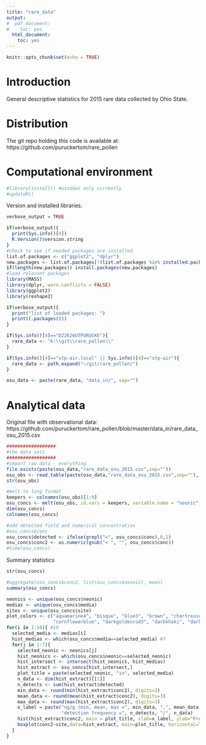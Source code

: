 ```yaml
---
title: "rare_data"
output:
#  pdf_document:
#    toc: yes
  html_document:
    toc: yes
---
```


```r
knitr::opts_chunk$set(echo = TRUE)
```

Introduction
========================================================
General descriptive statistics for 2015 rare data collected by Ohio State.

Distribution
========================================================
The git repo holding this code is available at:
https://github.com/puruckertom/rare_pollen

Computational environment
========================================================

```r
#library(installr) #windows only currently
#updateR()
```
Version and installed libraries.
```r
verbose_output = TRUE

if(verbose_output){
  print(Sys.info()[4])
  R.Version()$version.string
}
#check to see if needed packages are installed
list.of.packages <- c("ggplot2", "dplyr")
new.packages <- list.of.packages[!(list.of.packages %in% installed.packages()[,"Package"])]
if(length(new.packages)) install.packages(new.packages)
#load relevant packages
library(MASS)
library(dplyr, warn.conflicts = FALSE)
library(ggplot2)
library(reshape2)

if(verbose_output){
  print("list of loaded packages: ")
  print((.packages()))
}
```

```r
if(Sys.info()[4]=="DZ2626UTPURUCKE"){
  rare_data <- "k:\\git\\rare_pollen\\"
}

if(Sys.info()[4]=="stp-air.local" || Sys.info()[4]=="stp-air"){
  rare_data <- path.expand("~/git/rare_pollen/")
}

osu_data <- paste(rare_data, "data_in/", sep="")
```

Analytical data
========================================================
Original file with observational data: 
https://github.com/puruckertom/rare_pollen/blob/master/data_in/rare_data_osu_2015.csv

```r
##################
#the data sets
##################
#import raw data - everything
file.exists(paste(osu_data,"rare_data_osu_2015.csv",sep=""))
osu_obs <- read.table(paste(osu_data,"rare_data_osu_2015.csv",sep=""), header = TRUE, sep = ",")
str(osu_obs)

#melt to long format
keepers <- colnames(osu_obs)[1:9]
osu_concs <- melt(osu_obs, id.vars = keepers, variable.name = "neonic", value.name = "conc")
dim(osu_concs)
colnames(osu_concs)

#add detected field and numerical concentration
#osu_concs$conc
osu_concs$detected <- ifelse(grepl("<", osu_concs$conc),0,1)
osu_concs$conc2 <- as.numeric(gsub("< ", "", osu_concs$conc))
#View(osu_concs)

```

Summary statistics
```r
str(osu_concs)

#aggregate(osu_concs$conc2, list(osu_concs$neonic), mean)
summary(osu_concs)

neonics <- unique(osu_concs$neonic)
medias <- unique(osu_concs$media)
sites <- unique(osu_concs$site)
plot_colors <- c("aquamarine4", "bisque", "blue3", "brown", "chartreuse4",
                 "cornflowerblue", "darkgoldenrod3", "darkkhaki", "darkmagenta", "darkorange1")
for(i in 1:10){ #10
  selected_media <- medias[i]
  hist_medias <- which(osu_concs$media==selected_media) #7
  for(j in 1:7){
    selected_neonic <- neonics[j]
    hist_neonics <- which(osu_concs$neonic==selected_neonic)
    hist_intersect <- intersect(hist_neonics, hist_medias)
    hist_extract <- osu_concs[hist_intersect,]
    plot_title = paste(selected_neonic, "in", selected_media)
    n_data <- dim(hist_extract)[[1]]
    n_detects <- sum(hist_extract$detected)
    min_data <- round(min(hist_extract$conc2), digits=3)
    mean_data <- round(mean(hist_extract$conc2), digits=3)
    max_data <- round(max(hist_extract$conc2), digits=3)
    x_label = paste("ng/g (min, mean, max =", min_data, ",", mean_data,",",max_data,")","\n",
                    "detection frequency =", n_detects, "/", n_data)
    hist(hist_extract$conc2, main = plot_title, xlab=x_label, ylab="Frequency", col=plot_colors[i])
    boxplot(conc2~site,data=hist_extract, main=plot_title, horizontal=TRUE,las=2)
  }
}

```
